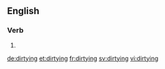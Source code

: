 ==English==

===Verb===
{{head|en}}

# {{present participle of|dirty}}

[[de:dirtying]]
[[et:dirtying]]
[[fr:dirtying]]
[[sv:dirtying]]
[[vi:dirtying]]